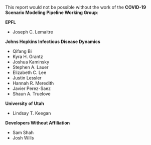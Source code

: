
This report would not be possible without the  work of the **COVID-19 Scenario Modeling Pipeline
Working Group**:

**EPFL**

* Joseph C. Lemaitre

**Johns Hopkins Infectious Disease Dynamics**

* Qifang Bi
* Kyra H. Grantz
* Joshua Kaminsky
* Stephen A. Lauer
* Elizabeth C. Lee
* Justin Lessler
* Hannah R. Meredith
* Javier Perez-Saez
* Shaun A. Truelove

**University of Utah**

* Lindsay T. Keegan

**Developers Without Affiliation**

* Sam Shah
* Josh Wills
